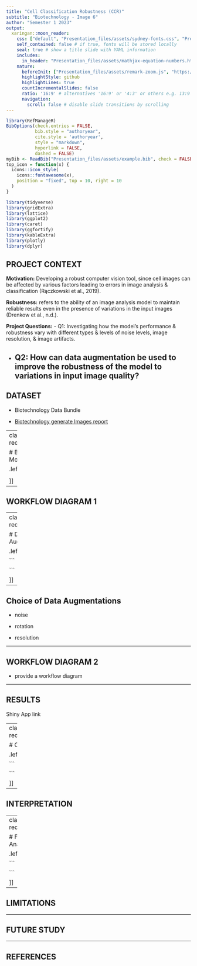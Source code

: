 ```yaml
---
title: "Cell Classification Robustness (CCR)"
subtitle: "Biotechnology - Image 6"
author: "Semester 1 2023"
output:
  xaringan::moon_reader:
    css: ["default", "Presentation_files/assets/sydney-fonts.css", "Presentation_files/assets/sydney.css"]
    self_contained: false # if true, fonts will be stored locally
    seal: true # show a title slide with YAML information
    includes:
      in_header: "Presentation_files/assets/mathjax-equation-numbers.html"
    nature:
      beforeInit: ["Presentation_files/assets/remark-zoom.js", "https://platform.twitter.com/widgets.js"]
      highlightStyle: github
      highlightLines: true
      countIncrementalSlides: false
      ratio: '16:9' # alternatives '16:9' or '4:3' or others e.g. 13:9
      navigation:
        scroll: false # disable slide transitions by scrolling
---
```


```r
library(RefManageR)
BibOptions(check.entries = FALSE, 
           bib.style = "authoryear", 
           cite.style = 'authoryear', 
           style = "markdown",
           hyperlink = FALSE, 
           dashed = FALSE)
myBib <- ReadBib("Presentation_files/assets/example.bib", check = FALSE)
top_icon = function(x) {
  icons::icon_style(
    icons::fontawesome(x),
    position = "fixed", top = 10, right = 10
  )
}

library(tidyverse)
library(gridExtra)
library(lattice)
library(ggplot2)
library(caret)
library(ggfortify)
library(kableExtra)
library(plotly)
library(dplyr)
```


## PROJECT CONTEXT 

**Motivation:** Developing a robust computer vision tool, since cell images can be affected by various factors leading to errors in image analysis & classification (Rączkowski et al., 2019). 


**Robustness:** refers to the ability of an image analysis model to maintain reliable results even in the presence of variations in the input images (Drenkow et al., n.d.). 


**Project Questions:**
- Q1: Investigating how the model's performance & robustness vary with different types & levels of noise levels, image resolution, & image artifacts. 

- Q2: How can data augmentation be used to improve the robustness of the model to variations in input image quality?
---


## DATASET

- Biotechnology Data Bundle

- [Biotechnology generate Images report](https://www.10xgenomics.com/resources/datasets/fresh-frozen-mouse-brain-for-xenium-explorer-demo-1-standard)




---
class: segue-red

# Baseline Model 


.left[.footnote[

```
```

]]


---


## WORKFLOW DIAGRAM 1




---
class: segue-red

# Data Augmention


.left[.footnote[

```

```

]]


---

## Choice of Data Augmentations

- noise

- rotation

- resolution


---

## WORKFLOW DIAGRAM 2

- provide a workflow diagram 




---

## RESULTS

Shiny App link


---
class: segue-red

# Conclusion


.left[.footnote[

```

```

]]

---

## INTERPRETATION



---
class: segue-red

# Future Analysis


.left[.footnote[

```

```

]]

---


## LIMITATIONS


---


## FUTURE STUDY 



---

## REFERENCES





